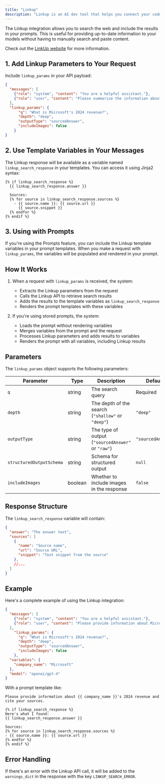 ```yaml
---
title: "Linkup"
description: "Linkup is an AI dev tool that helps you connect your code with your LLM. It's a platform that allows you to connect your code with your LLM and get observability."
---
```


The Linkup integration allows you to search the web and include the results in your prompts. This is useful for providing up-to-date information to your models without having to manually search and paste content.

Check out the [LinkUp website](https://www.linkup.so/) for more information.

## 1. Add Linkup Parameters to Your Request

Include `linkup_params` in your API payload:

```json
{
  "messages": [
    {"role": "system", "content": "You are a helpful assistant."},
    {"role": "user", "content": "Please summarize the information about Microsoft's 2024 revenue: {% if linkup_search_response %}{{ linkup_search_response.answer }}{% endif %}"}
  ],
  "linkup_params": {
      "q": "What is Microsoft's 2024 revenue?",
      "depth": "deep",
      "outputType": "sourcedAnswer",
      "includeImages": false
    }
}
```

## 2. Use Template Variables in Your Messages

The Linkup response will be available as a variable named `linkup_search_response` in your templates. You can access it using Jinja2 syntax:

```
{% if linkup_search_response %}
  {{ linkup_search_response.answer }}
  
  Sources:
  {% for source in linkup_search_response.sources %}
    - {{ source.name }}: {{ source.url }}
      {{ source.snippet }}
  {% endfor %}
{% endif %}
```

## 3. Using with Prompts

If you're using the Prompts feature, you can include the Linkup template variables in your prompt templates. When you make a request with `linkup_params`, the variables will be populated and rendered in your prompt.

## How It Works

1. When a request with `linkup_params` is received, the system:
   - Extracts the Linkup parameters from the request
   - Calls the Linkup API to retrieve search results
   - Adds the results to the template variables as `linkup_search_response`
   - Renders the prompt templates with these variables

2. If you're using stored prompts, the system:
   - Loads the prompt without rendering variables
   - Merges variables from the prompt and the request
   - Processes Linkup parameters and adds results to variables
   - Renders the prompt with all variables, including Linkup results

## Parameters

The `linkup_params` object supports the following parameters:

| Parameter | Type | Description | Default |
|-----------|------|-------------|---------|
| `q` | string | The search query | Required |
| `depth` | string | The depth of the search (`"shallow"` or `"deep"`) | `"deep"` |
| `outputType` | string | The type of output (`"sourcedAnswer"` or `"raw"`) | `"sourcedAnswer"` |
| `structuredOutputSchema` | string | Schema for structured output | `null` |
| `includeImages` | boolean | Whether to include images in the response | `false` |

## Response Structure

The `linkup_search_response` variable will contain:

```json
{
  "answer": "The answer text",
  "sources": [
    {
      "name": "Source name",
      "url": "Source URL",
      "snippet": "Text snippet from the source"
    },
    //...
  ]
}
```

## Example

Here's a complete example of using the Linkup integration:

```json
{
  "messages": [
    {"role": "system", "content": "You are a helpful assistant."},
    {"role": "user", "content": "Please provide information about Microsoft's 2024 revenue and cite your sources."}
  ],
    "linkup_params": {
      "q": "What is Microsoft's 2024 revenue?",
      "depth": "deep",
      "outputType": "sourcedAnswer",
      "includeImages": false
    },
  "variables": {
    "company_name": "Microsoft"
  },
  "model": "openai/gpt-4"
}
```

With a prompt template like:

```
Please provide information about {{ company_name }}'s 2024 revenue and cite your sources.

{% if linkup_search_response %}
Here's what I found:
{{ linkup_search_response.answer }}

Sources:
{% for source in linkup_search_response.sources %}
- {{ source.name }}: {{ source.url }}
{% endfor %}
{% endif %}
```

## Error Handling

If there's an error with the Linkup API call, it will be added to the `warnings_dict` in the response with the key `LINKUP_SEARCH_ERROR`. 